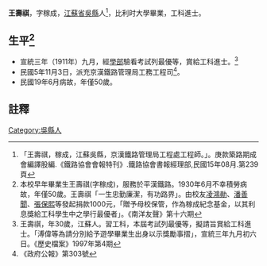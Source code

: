 '''王壽祺'''{{BD|1882年||1930年|6月|catIdx=W王}}，字稼成，[[江蘇省|江蘇省]][[吳縣|吳縣]]人<ref>「王壽祺，稼成，江蘇吳縣，京漢鐵路管理局工程處工程師。」。庚款築路期成會編譯股編.《鐵路協會會報特刊》.鐵路協會書報經理部,民國15年08月.第239頁</ref>，比利时大學畢業，工科進士。

== 生平<ref>本校早年畢業生王壽祺(字稼成)，服務於平漢鐵路。1930年6月不幸積勞病故，年僅50歲。王壽祺「一生忠勤廉潔，有功路界」。由校友[[凌鴻勛|凌鴻勛]]、[[潘善聞|潘善聞]]、[[張保熙|張保熙]]等發起捐款1000元，「贈予母校保管，作為稼成紀念基金，以其利息獎給工科學生中之學行最優者」。《南洋友聲》第十六期</ref> ==
* 宣統三年（1911年）九月，經[[學部|學部]]驗看考試列最優等，賞給工科進士。<ref>王壽祺，年30歲，江蘇人。習工科，本屆考試列最優等，擬請旨賞給工科進士。「溥偉等為請分別給予遊學畢業生出身以示獎勵事摺」，宣統三年九月初六日。《歷史檔案》1997年第4期</ref>
* 民國5年11月3日，派充京漢鐵路管理局工務工程司<ref>《政府公報》第303號</ref>。
* 民國19年6月病故，年僅50歲。

==註釋==
{{reflist}}

{{宣統三年游學畢業進士}}
{{中國人物小作品}}
{{DEFAULTSORT:W王}}

[[Category:吳縣人|Category:吳縣人]]